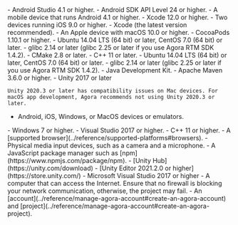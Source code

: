 <PlatformWrapper platform="android">
- Android Studio 4.1 or higher.
- Android SDK API Level 24 or higher.
- A mobile device that runs Android 4.1 or higher.
</PlatformWrapper>
<PlatformWrapper platform="ios">
- Xcode 12.0 or higher.
- Two devices running iOS 9.0 or higher.
</PlatformWrapper>
<PlatformWrapper platform="macos">
- Xcode (the latest version recommended).
- An Apple device with macOS 10.0 or higher.
- CocoaPods 1.10.1 or higher.
</PlatformWrapper>
<PlatformWrapper platform="linux-cpp">
- Ubuntu 14.04 LTS (64 bit) or later, CentOS 7.0 (64 bit) or later.
- glibc 2.14 or later (glibc 2.25 or later if you use Agora RTM SDK 1.4.2).
- CMake 2.8 or later.
- C++ 11 or later.
</PlatformWrapper>
<PlatformWrapper platform="linux-java">
- Ubuntu 14.04 LTS (64 bit) or later, CentOS 7.0 (64 bit) or later.
- glibc 2.14 or later (glibc 2.25 or later if you use Agora RTM SDK 1.4.2).
- Java Development Kit.
- Apache Maven 3.6.0 or higher.
</PlatformWrapper>
<PlatformWrapper platform="unity">
- Unity 2017 or later

    Unity 2020.3 or later has compatibility issues on Mac devices. For macOS app development, Agora recommends not using Unity 2020.3 or later.
- Android, iOS, Windows, or MacOS devices or emulators.
</PlatformWrapper>
<PlatformWrapper platform="windows">
- Windows 7 or higher.
- Visual Studio 2017 or higher.
- C++ 11 or higher.
</PlatformWrapper>
<PlatformWrapper platform="web">
- A [supported browser](../reference/supported-platforms#browsers).
- Physical media input devices, such as a camera and a microphone.
- A JavaScript package manager such as [npm](https://www.npmjs.com/package/npm).
</PlatformWrapper>
<PlatformWrapper platform="unity">
- [Unity Hub](https://unity.com/download)
- [Unity Editor 2021.2.0 or higher](https://store.unity.com/)
- Microsoft Visual Studio 2017 or higher
</PlatformWrapper>
- A computer that can access the Internet.
  Ensure that no firewall is blocking your network communication, otherwise, the project may fail.
- An <Vg k ="COMPANY"/> [account](../reference/manage-agora-account#create-an-agora-account) and [project](../reference/manage-agora-account#create-an-agora-project).
